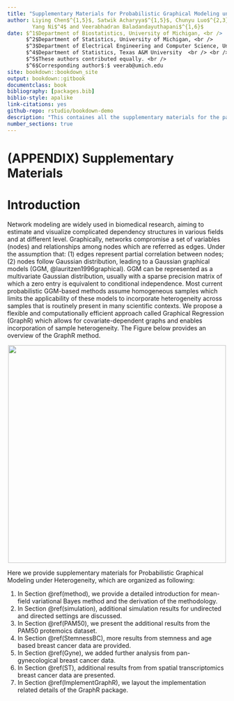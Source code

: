 ```yaml
--- 
title: "Supplementary Materials for Probabilistic Graphical Modeling under Heterogeneity"
author: Liying Chen$^{1,5}$, Satwik Acharyya$^{1,5}$, Chunyu Luo$^{2,3}$,
        Yang Ni$^4$ and Veerabhadran Baladandayuthapani$^{1,6}$ 
date: $^1$Department of Biostatistics, University of Michigan, <br />
      $^2$Department of Statistics, University of Michigan, <br />
      $^3$Department of Electrical Engineering and Computer Science, University of Michigan, <br />
      $^4$Department of Statistics, Texas A&M University  <br /> <br />
      $^5$These authors contributed equally. <br /> 
      $^6$Corresponding author$:$ veerab@umich.edu
site: bookdown::bookdown_site
output: bookdown::gitbook
documentclass: book
bibliography: [packages.bib]
biblio-style: apalike
link-citations: yes
github-repo: rstudio/bookdown-demo
description: "This containes all the supplementary materials for the paper named Probabilistic Graphical Modeling under Heterogeneity."
number_sections: true
---
```


# (APPENDIX) Supplementary Materials {-}
# Introduction {-}

Network modeling are widely used in biomedical research, aiming to estimate and visualize complicated dependency structures in various fields and at different level. Graphically, networks compromise a set of variables (nodes) and relationships among nodes which are referred as edges. Under the assumption that: (1) edges represent partial correlation between nodes; (2) nodes follow Gaussian distribution, leading to a Gaussian graphical models (GGM, @lauritzen1996graphical). GGM can be represented as a multivariate Gaussian distribution, usually with a sparse precision matrix of which a zero entry is equivalent to conditional independence. Most current probabilistic GGM-based methods assume homogeneous samples which limits the applicability of these models to incorporate heterogeneity across samples that is routinely present in many scientific contexts. We propose a flexible and computationally efficient approach called Graphical Regression (GraphR) which allows for covariate-dependent graphs and enables incorporation of sample heterogeneity. The Figure below provides an overview of the GraphR method.  

<center><img src="images/GraphR_Method_plot.jpg" width="500" ></center>

Here we provide supplementary materials for Probabilistic Graphical Modeling under Heterogeneity, which are organized as following:

1. In Section \@ref(method), we provide a detailed introduction for mean-field variational Bayes method and the derivation of the methodology.
2. In Section \@ref(simulation), additional simulation results for undirected and directed settings are discussed. 
3. In Section \@ref(PAM50), we present the additional results from the PAM50 protemoics dataset. 
4. In Section \@ref(StemnessBC), more results from stemness and age based breast cancer data are provided.  
5. In Section \@ref(Gyne), we added further analysis from pan-gynecological breast cancer data.
6. In Section \@ref(ST), additional results from from spatial transcriptomics breast cancer data are presented. 
7. In Section \@ref(ImplementGraphR), we layout the implementation related details of the GraphR package.
 
<!-- ``r Sys.Date()`` -->

<!-- **All references will go to the packages.bib file.** -->

<!-- ```{r induceCORR,echo=F, fig.cap='Induced correlation plot for the Merfish data', out.width='80%', fig.asp=0.6, fig.align='center'} -->
<!-- knitr::include_graphics("Images/nice-fig-1.png") -->
<!-- ``` -->

